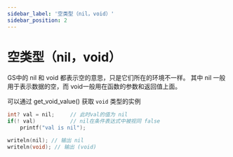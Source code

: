 ---
sidebar_label: '空类型（nil，void）'
sidebar_position: 2
---

# 空类型（nil，void）
GS中的 nil 和 void 都表示空的意思，只是它们所在的环境不一样。 
其中 nil 一般用于表示数据的空，而 void一般用在函数的参数和返回值上面。

可以通过 get_void_value() 获取 `void` 类型的实例

```cpp
int? val = nil;     // 此时val的值为 nil
if(! val)           // nil在条件表达式中被视同 false
    printf("val is nil");

writeln(nil); // 输出 nil
writeln(void); // 输出 (void)
```
